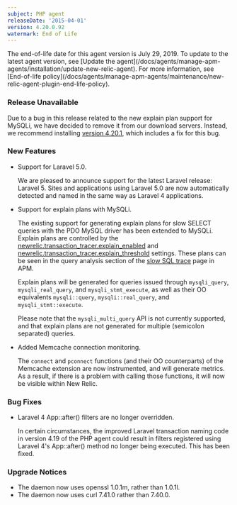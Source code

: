 ```yaml
---
subject: PHP agent
releaseDate: '2015-04-01'
version: 4.20.0.92
watermark: End of Life
---
```


<Callout variant="important">
  The end-of-life date for this agent version is July 29, 2019. To update to the latest agent version, see [Update the agent](/docs/agents/manage-apm-agents/installation/update-new-relic-agent). For more information, see [End-of-life policy](/docs/agents/manage-apm-agents/maintenance/new-relic-agent-plugin-end-life-policy).
</Callout>

### Release Unavailable

Due to a bug in this release related to the new explain plan support for MySQLi, we have decided to remove it from our download servers. Instead, we recommend installing [version 4.20.1](https://docs.newrelic.com/docs/release-notes/agent-release-notes/php-release-notes/php-agent-420193), which includes a fix for this bug.

### New Features

* Support for Laravel 5.0.

  We are pleased to announce support for the latest Laravel release: Laravel 5. Sites and applications using Laravel 5.0 are now automatically detected and named in the same way as Laravel 4 applications.
* Support for explain plans with MySQLi.

  The existing support for generating explain plans for slow SELECT queries with the PDO MySQL driver has been extended to MySQLi. Explain plans are controlled by the [newrelic.transaction_tracer.explain_enabled](https://docs.newrelic.com/docs/agents/php-agent/configuration/php-agent-newrelicini-settings#inivar-tt-epenabled) and [newrelic.transaction_tracer.explain_threshold](https://docs.newrelic.com/docs/agents/php-agent/configuration/php-agent-newrelicini-settings#inivar-tt-epthreshold) settings. These plans can be seen in the query analysis section of the [slow SQL trace](/docs/apm/applications-menu/monitoring/databases-slow-queries-page) page in APM.

  Explain plans will be generated for queries issued through `mysqli_query`, `mysqli_real_query`, and `mysqli_stmt_execute`, as well as their OO equivalents `mysqli::query`, `mysqli::real_query`, and `mysqli_stmt::execute`.

  Please note that the `mysqli_multi_query` API is not currently supported, and that explain plans are not generated for multiple (semicolon separated) queries.
* Added Memcache connection monitoring.

  The `connect` and `pconnect` functions (and their OO counterparts) of the Memcache extension are now instrumented, and will generate metrics. As a result, if there is a problem with calling those functions, it will now be visible within New Relic.

### Bug Fixes

* Laravel 4 App::after() filters are no longer overridden.

  In certain circumstances, the improved Laravel transaction naming code in version 4.19 of the PHP agent could result in filters registered using Laravel 4's App::after() method no longer being executed. This has been fixed.

### Upgrade Notices

* The daemon now uses openssl 1.0.1m, rather than 1.0.1l.
* The daemon now uses curl 7.41.0 rather than 7.40.0.
